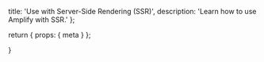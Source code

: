   title: 'Use with Server-Side Rendering (SSR)',
  description:
    'Learn how to use Amplify with SSR.'
};

  return {
    props: {
      meta
    }
  };

}
